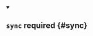 


<details className="config-field" data-expandable="true" open>
<summary>

## `sync` <span className="config-field-required" data-required="false">required</span> <span className="config-field-type"></span> <span className="config-field-default"></span> <span className="config-field-enum"></span> {#sync}



</summary>

<PartialSyncreference />


</details>
